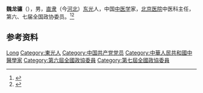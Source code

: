 '''魏龙骧'''（{{bd|1911年||1992年|}}），男，[[直隶|直隶]]（今[[河北|河北]]）[[东光|东光]]人，中国[[中医学|中医学]]家，[[北京医院|北京医院]]中医科主任，第六、七届全国政协委员。<ref>{{Cite book|title=二十世纪中国名人辞典|author=蔡开松, 于信凤主编; 曾卓明, 周溯源, 赵书刚副主编|publisher=辽宁人民出版社|year=1991|isbn=|location=沈阳|pages=}}</ref><ref>{{Cite book|title=20世纪中华人物名字号辞典|author=周家珍编著|publisher=法律出版社|year=2000|isbn=9787503628320|location=北京|pages=}}</ref>

== 参考资料 ==
{{reflist}}

{{中国人物小作品}}

{{Authority control}}
{{DEFAULTSORT:Wei魏}}
[[Category:魏姓|Long]]
[[Category:東光人|Category:東光人]]
[[Category:中国共产党党员|Category:中国共产党党员]]
[[Category:中華人民共和國中醫學家|Category:中華人民共和國中醫學家]]
[[Category:第六屆全國政協委員|Category:第六屆全國政協委員]]
[[Category:第七屆全國政協委員|Category:第七屆全國政協委員]]